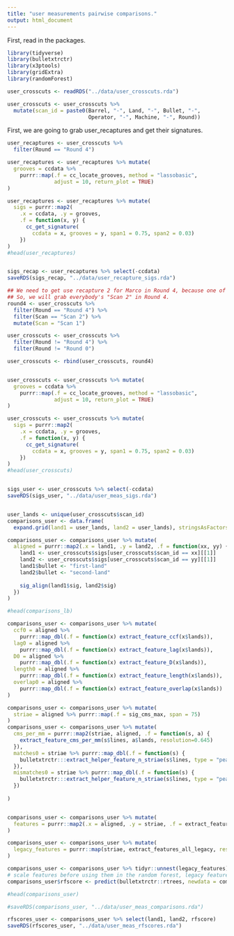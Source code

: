 ```yaml
---
title: "user measurements pairwise comparisons."
output: html_document
---
```



First, read in the packages.  

```r
library(tidyverse)
library(bulletxtrctr)
library(x3ptools)
library(gridExtra)
library(randomForest)
```


```r
user_crosscuts <- readRDS("../data/user_crosscuts.rda")

user_crosscuts <- user_crosscuts %>% 
  mutate(scan_id = paste0(Barrel, "-", Land, "-", Bullet, "-", 
                          Operator, "-", Machine, "-", Round))
```

First, we are going to grab user_recaptures and get their signatures.  

```r
user_recaptures <- user_crosscuts %>%
  filter(Round == "Round 4")

user_recaptures <- user_recaptures %>% mutate(
  grooves = ccdata %>% 
    purrr::map(.f = cc_locate_grooves, method = "lassobasic", 
               adjust = 10, return_plot = TRUE)
)

user_recaptures <- user_recaptures %>% mutate(
  sigs = purrr::map2(
    .x = ccdata, .y = grooves, 
    .f = function(x, y) {
      cc_get_signature(
        ccdata = x, grooves = y, span1 = 0.75, span2 = 0.03)
    })
)
#head(user_recaptures)


sigs_recap <- user_recaptures %>% select(-ccdata)
saveRDS(sigs_recap, "../data/user_recapture_sigs.rda") 
```


```r
## We need to get use recapture 2 for Marco in Round 4, because one of the "Scan 1" files is missing.  
## So, we will grab everybody's "Scan 2" in Round 4.  
round4 <- user_crosscuts %>% 
  filter(Round == "Round 4") %>%
  filter(Scan == "Scan 2") %>%
  mutate(Scan = "Scan 1")

user_crosscuts <- user_crosscuts %>% 
  filter(Round != "Round 4") %>%
  filter(Round != "Round 0")

user_crosscuts <- rbind(user_crosscuts, round4)


user_crosscuts <- user_crosscuts %>% mutate(
  grooves = ccdata %>% 
    purrr::map(.f = cc_locate_grooves, method = "lassobasic", 
               adjust = 10, return_plot = TRUE)
)
```



```r
user_crosscuts <- user_crosscuts %>% mutate(
  sigs = purrr::map2(
    .x = ccdata, .y = grooves, 
    .f = function(x, y) {
      cc_get_signature(
        ccdata = x, grooves = y, span1 = 0.75, span2 = 0.03)
    })
)
#head(user_crosscuts)


sigs_user <- user_crosscuts %>% select(-ccdata)
saveRDS(sigs_user, "../data/user_meas_sigs.rda")


user_lands <- unique(user_crosscuts$scan_id)
comparisons_user <- data.frame(
  expand.grid(land1 = user_lands, land2 = user_lands), stringsAsFactors = FALSE)

comparisons_user <- comparisons_user %>% mutate(
  aligned = purrr::map2(.x = land1, .y = land2, .f = function(xx, yy) {
    land1 <- user_crosscuts$sigs[user_crosscuts$scan_id == xx][[1]]
    land2 <- user_crosscuts$sigs[user_crosscuts$scan_id == yy][[1]]
    land1$bullet <- "first-land"
    land2$bullet <- "second-land"
    
    sig_align(land1$sig, land2$sig)
  })
)

#head(comparisons_lb)

comparisons_user <- comparisons_user %>% mutate(
  ccf0 = aligned %>% 
    purrr::map_dbl(.f = function(x) extract_feature_ccf(x$lands)),
  lag0 = aligned %>% 
    purrr::map_dbl(.f = function(x) extract_feature_lag(x$lands)),
  D0 = aligned %>% 
    purrr::map_dbl(.f = function(x) extract_feature_D(x$lands)),
  length0 = aligned %>% 
    purrr::map_dbl(.f = function(x) extract_feature_length(x$lands)),
  overlap0 = aligned %>% 
    purrr::map_dbl(.f = function(x) extract_feature_overlap(x$lands))
)

comparisons_user <- comparisons_user %>% mutate(
  striae = aligned %>% purrr::map(.f = sig_cms_max, span = 75) 
)
comparisons_user <- comparisons_user %>% mutate(
  cms_per_mm = purrr::map2(striae, aligned, .f = function(s, a) {
    extract_feature_cms_per_mm(s$lines, a$lands, resolution=0.645)
  }),
  matches0 = striae %>% purrr::map_dbl(.f = function(s) {
    bulletxtrctr:::extract_helper_feature_n_striae(s$lines, type = "peak", match = TRUE)
  }),
  mismatches0 = striae %>% purrr::map_dbl(.f = function(s) {
    bulletxtrctr:::extract_helper_feature_n_striae(s$lines, type = "peak", match = FALSE)
  })
  
)


comparisons_user <- comparisons_user %>% mutate(
  features = purrr::map2(.x = aligned, .y = striae, .f = extract_features_all, resolution = 0.645)
)

comparisons_user <- comparisons_user %>% mutate(
  legacy_features = purrr::map(striae, extract_features_all_legacy, resolution = 0.645)
)

comparisons_user <- comparisons_user %>% tidyr::unnest(legacy_features) 
# scale features before using them in the random forest, legacy features can be used out of the box
comparisons_user$rfscore <- predict(bulletxtrctr::rtrees, newdata = comparisons_user, type = "prob")[,2]

#head(comparisons_user)

#saveRDS(comparisons_user, "../data/user_meas_comparisons.rda")

rfscores_user <- comparisons_user %>% select(land1, land2, rfscore)
saveRDS(rfscores_user, "../data/user_meas_rfscores.rda")


```